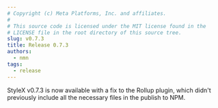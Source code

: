 ```yaml
---
# Copyright (c) Meta Platforms, Inc. and affiliates.
#
# This source code is licensed under the MIT license found in the
# LICENSE file in the root directory of this source tree.
slug: v0.7.3
title: Release 0.7.3
authors: 
  - nmn
tags: 
  - release
---
```


StyleX v0.7.3 is now available with a fix to the Rollup plugin, which
didn't previously include all the necessary files in the publish to NPM.